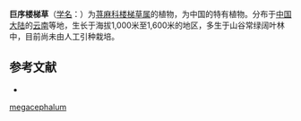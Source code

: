 {{Speciesbox
| name = 巨序楼梯草
| status = 
| status_system = 
| image =
| genus = Elatostema
| species = megacephalum
| authority = W. T. Wang
}}

'''巨序楼梯草'''（[[学名|学名]]：{{lang|la|''Elatostema megacephalum''}}）为[[荨麻科|荨麻科]][[楼梯草属|楼梯草属]]的植物，为中国的特有植物。分布于[[中国大陆|中国大陆]]的[[云南|云南]]等地，生长于海拔1,000米至1,600米的地区，多生于山谷常绿阔叶林中，目前尚未由人工引种栽培。

== 参考文献 ==
<div class="references-small">
* {{cite web| url =http://www.bioinfo.cn/db05/KmzwSpecies.php?action=view&id=23207| title =巨序楼梯草| work =《中国高等植物数据库全库》| publisher =中国科学院微生物研究所| author =昆明植物研究所| accessdate =2009-02-25| deadurl =yes| archiveurl =https://web.archive.org/web/20160305004220/http://www.bioinfo.cn/db05/KmzwSpecies.php?action=view&id=23207| archivedate =2016-03-05}}
</div>
{{Taxonbar|from=Q11057663}}

{{DEFAULTSORT:Elatostema megacephalum}}
[[Category:楼梯草属|megacephalum]]


{{Urticaceae-stub}}